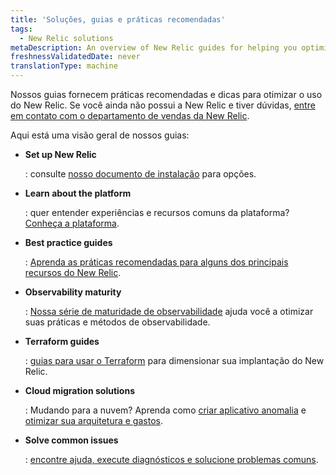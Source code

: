 ```yaml
---
title: 'Soluções, guias e práticas recomendadas'
tags:
  - New Relic solutions
metaDescription: An overview of New Relic guides for helping you optimize your monitoring and observability practices.
freshnessValidatedDate: never
translationType: machine
---
```


Nossos guias fornecem práticas recomendadas e dicas para otimizar o uso do New Relic. Se você ainda não possui a New Relic e tiver dúvidas, [entre em contato com o departamento de vendas da New Relic](https://newrelic.com/contact-sales).

Aqui está uma visão geral de nossos guias:

* <DNT>**Set up New Relic**</DNT>

  : consulte [nosso documento de instalação](/docs/new-relic-solutions/new-relic-one/install-configure/install-new-relic) para opções.

* <DNT>**Learn about the platform**</DNT>

  : quer entender experiências e recursos comuns da plataforma? [Conheça a plataforma](/docs/new-relic-solutions/new-relic-one/introduction-new-relic-one).

* <DNT>**Best practice guides**</DNT>

  : [Aprenda as práticas recomendadas para alguns dos principais recursos do New Relic](/docs/new-relic-solutions/best-practices-guides/full-stack-observability/overview-best-practices).

* <DNT>**Observability maturity**</DNT>

  : [Nossa série de maturidade de observabilidade](/docs/new-relic-solutions/observability-maturity/introduction) ajuda você a otimizar suas práticas e métodos de observabilidade.

* <DNT>**Terraform guides**</DNT>

  : [guias para usar o Terraform](/docs/more-integrations/terraform/terraform-intro) para dimensionar sua implantação do New Relic.

* <DNT>**Cloud migration solutions**</DNT>

  : Mudando para a nuvem? Aprenda como [criar aplicativo anomalia](/docs/new-relic-solutions/new-relic-solutions/create-application-baselines) e [otimizar sua arquitetura e gastos](/docs/new-relic-solutions/new-relic-solutions/optimize-cloud-architecture-spend-continuously-improve-your-modern-cloud-environment).

* <DNT>**Solve common issues**</DNT>

  : [encontre ajuda, execute diagnósticos e solucione problemas comuns](/docs/new-relic-solutions/solve-common-issues/find-help-use-support-portal).